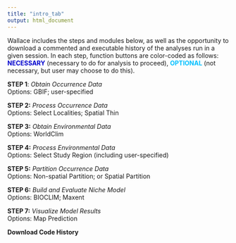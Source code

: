 ```yaml
---
title: "intro_tab"
output: html_document
---
```

Wallace includes the steps and modules below, as well as the opportunity to download a commented and executable history of the analyses run in a given session. In each step, function buttons are color-coded as follows: <span style="color:mediumblue;font-weight:bold">NECESSARY</span> (necessary to do for analysis to proceed), 
<span style="color:deepskyblue;font-weight:bold">OPTIONAL</span> (not necessary, but user may choose to do this).

**STEP 1**: *Obtain Occurrence Data*  
Options: GBIF; user-specified  

**STEP 2:** *Process Occurrence Data*  
Options: Select Localities; Spatial Thin  

**STEP 3:** *Obtain Environmental Data*  
Options: WorldClim  

**STEP 4:** *Process Environmental Data*  
Options: Select Study Region (including user-specified)  

**STEP 5:** *Partition Occurrence Data*  
Options: Non-spatial Partition; or Spatial Partition  

**STEP 6:** *Build and Evaluate Niche Model*  
Options: BIOCLIM; Maxent  

**STEP 7:** *Visualize Model Results*  
Options: Map Prediction  

**Download Code History**  
